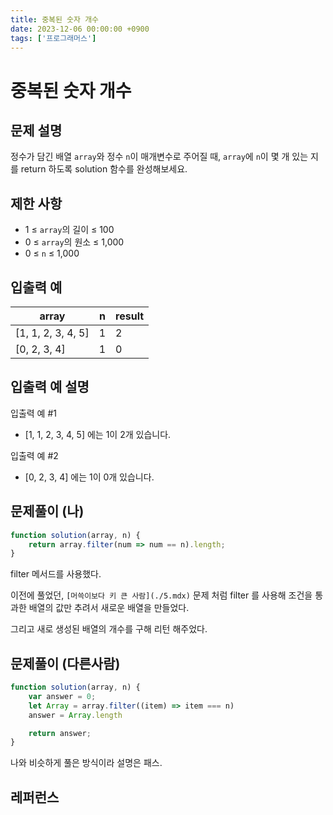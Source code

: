 ```yaml
---
title: 중복된 숫자 개수
date: 2023-12-06 00:00:00 +0900
tags: ['프로그래머스']
---
```


# 중복된 숫자 개수

## 문제 설명

정수가 담긴 배열 `array`와 정수 `n`이 매개변수로 주어질 때, `array`에 `n`이 몇 개 있는 지를 return 하도록 solution 함수를 완성해보세요.

## 제한 사항

- 1 ≤ `array`의 길이 ≤ 100
- 0 ≤ `array`의 원소 ≤ 1,000
- 0 ≤ `n` ≤ 1,000

## 입출력 예

| array | n | result |
| --- | --- | --- |
| [1, 1, 2, 3, 4, 5] | 1 | 2 |
| [0, 2, 3, 4] | 1 | 0 |

## 입출력 예 설명

입출력 예 #1

- [1, 1, 2, 3, 4, 5] 에는 1이 2개 있습니다.

입출력 예 #2

- [0, 2, 3, 4] 에는 1이 0개 있습니다.

## 문제풀이 (나)

```jsx
function solution(array, n) {
    return array.filter(num => num == n).length;
}
```

filter 메서드를 사용했다.

이전에 풀었던, `[머쓱이보다 키 큰 사람](./5.mdx)` 문제 처럼 filter 를 사용해 조건을 통과한 배열의 값만 추려서 새로운 배열을 만들었다.

그리고 새로 생성된 배열의 개수를 구해 리턴 해주었다.

## 문제풀이 (다른사람)

```jsx
function solution(array, n) {
    var answer = 0;
    let Array = array.filter((item) => item === n)
    answer = Array.length

    return answer;
}
```

나와 비슷하게 풀은 방식이라 설명은 패스.

## 레퍼런스